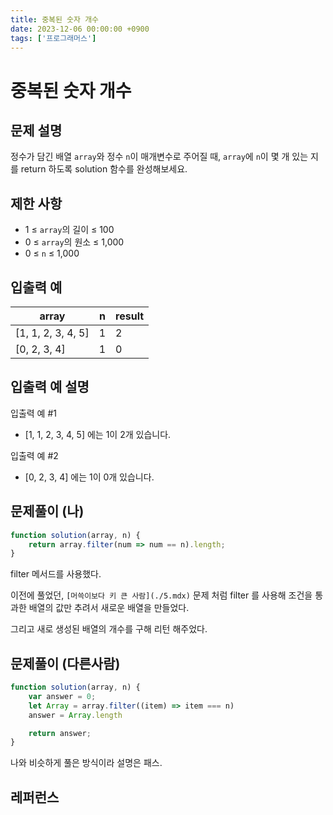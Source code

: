 ```yaml
---
title: 중복된 숫자 개수
date: 2023-12-06 00:00:00 +0900
tags: ['프로그래머스']
---
```


# 중복된 숫자 개수

## 문제 설명

정수가 담긴 배열 `array`와 정수 `n`이 매개변수로 주어질 때, `array`에 `n`이 몇 개 있는 지를 return 하도록 solution 함수를 완성해보세요.

## 제한 사항

- 1 ≤ `array`의 길이 ≤ 100
- 0 ≤ `array`의 원소 ≤ 1,000
- 0 ≤ `n` ≤ 1,000

## 입출력 예

| array | n | result |
| --- | --- | --- |
| [1, 1, 2, 3, 4, 5] | 1 | 2 |
| [0, 2, 3, 4] | 1 | 0 |

## 입출력 예 설명

입출력 예 #1

- [1, 1, 2, 3, 4, 5] 에는 1이 2개 있습니다.

입출력 예 #2

- [0, 2, 3, 4] 에는 1이 0개 있습니다.

## 문제풀이 (나)

```jsx
function solution(array, n) {
    return array.filter(num => num == n).length;
}
```

filter 메서드를 사용했다.

이전에 풀었던, `[머쓱이보다 키 큰 사람](./5.mdx)` 문제 처럼 filter 를 사용해 조건을 통과한 배열의 값만 추려서 새로운 배열을 만들었다.

그리고 새로 생성된 배열의 개수를 구해 리턴 해주었다.

## 문제풀이 (다른사람)

```jsx
function solution(array, n) {
    var answer = 0;
    let Array = array.filter((item) => item === n)
    answer = Array.length

    return answer;
}
```

나와 비슷하게 풀은 방식이라 설명은 패스.

## 레퍼런스